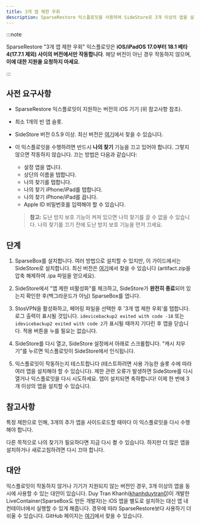 ```yaml
---
title: 3개 앱 제한 우회
description: SparseRestore 익스플로잇을 사용하여 SideStore로 3개 이상의 앱을 설치하는 방법에 대한 튜토리얼.
---
```


:::note

SparseRestore "3개 앱 제한 우회" 익스플로잇은 **iOS/iPadOS 17.0부터 18.1 베타 4(17.7.1 제외) 사이의 버전에서만 작동합니다**. 해당 버전이 아닌 경우 작동하지 않으며, **이에 대한 지원을 요청하지 마세요**.

:::

## 사전 요구사항
* SparseRestore 익스플로잇이 지원하는 버전의 iOS 기기 (위 참고사항 참조).
* 최소 1개의 빈 앱 슬롯.
* SideStore 버전 0.5.9 이상. 최신 버전은 [여기](https://github.com/SideStore/SideStore/releases)에서 찾을 수 있습니다.
* 이 익스플로잇을 수행하려면 반드시 **나의 찾기** 기능을 끄고 있어야 합니다. 그렇지 않으면 작동하지 않습니다. 끄는 방법은 다음과 같습니다:
  - 설정 앱을 엽니다.
  - 상단의 이름을 탭합니다.
  - 나의 찾기를 탭합니다.
  - 나의 찾기 iPhone/iPad를 탭합니다.
  - 나의 찾기 iPhone/iPad를 끕니다.
  - Apple ID 비밀번호를 입력해야 할 수 있습니다.
  
  > **참고:** 도난 방지 보호 기능이 켜져 있으면 나의 찾기를 끌 수 없을 수 있습니다. 나의 찾기를 끄기 전에 도난 방지 보호 기능을 먼저 끄세요.

## 단계
1. SparseBox를 설치합니다. 여러 방법으로 설치할 수 있지만, 이 가이드에서는 SideStore로 설치합니다. 최신 버전은 [여기](https://nightly.link/khanhduytran0/SparseBox/workflows/build/main/artifact.zip)에서 찾을 수 있습니다 (artifact.zip을 압축 해제하여 .ipa 파일을 얻으세요).

2. SideStore에서 "앱 제한 비활성화"를 체크하고, SideStore가 **완전히 종료**되어 있는지 확인한 후(백그라운드가 아님) SparseBox를 엽니다.

3. StosVPN을 활성화하고, 페어링 파일을 선택한 후 '3개 앱 제한 우회'를 탭합니다. 로그 출력이 표시될 것입니다. `idevicebackup2 exited with code -18` 또는 `idevicebackup2 exited with code 2`가 표시될 때까지 기다린 후 앱을 닫습니다. 적용 버튼을 누를 필요는 없습니다.

4. SideStore를 다시 열고, SideStore 설정에서 아래로 스크롤합니다. "캐시 지우기"를 누르면 익스플로잇이 SideStore에서 인식됩니다.

5. 익스플로잇이 작동하는지 테스트합니다 (테스트하려면 사용 가능한 슬롯 수에 따라 여러 앱을 설치해야 할 수 있습니다). 제한 관련 오류가 발생하면 SideStore를 다시 열거나 익스플로잇을 다시 시도하세요. 앱이 설치되면 축하합니다! 이제 한 번에 3개 이상의 앱을 설치할 수 있습니다.

## 참고사항
특정 제한으로 인해, 3개의 추가 앱을 사이드로드할 때마다 이 익스플로잇을 다시 수행해야 합니다.

다른 목적으로 나의 찾기가 필요하다면 지금 다시 켤 수 있습니다. 하지만 더 많은 앱을 설치하거나 새로고침하려면 다시 끄야 합니다.

## 대안
익스플로잇이 작동하지 않거나 기기가 지원되지 않는 버전인 경우, 3개 이상의 앱을 동시에 사용할 수 있는 대안이 있습니다. Duy Tran Khanh([khanhduytran0](https://github.com/khanhduytran0))이 개발한 LiveContainer(SparseBox도 만든 개발자)는 iOS 앱을 별도로 설치하는 대신 앱 내 컨테이너에서 실행할 수 있게 해줍니다. 경우에 따라 SparseRestore보다 사용하기 더 쉬울 수 있습니다. GitHub 페이지는 [여기](https://github.com/khanhduytran0/LiveContainer)에서 찾을 수 있습니다.
